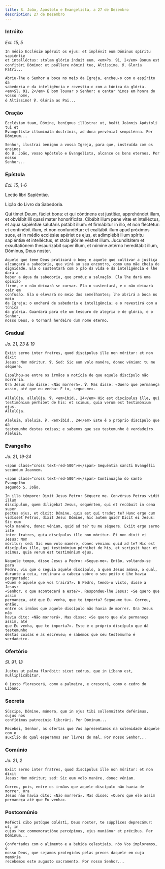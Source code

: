 ```yaml
---
title: S. João, Apóstolo e Evangelista, a 27 de Dezembro
description: 27 de Dezembro
---
```


### Intróito

<em>Ecl. 15, 5</em>

<div class="side-by-side not-content">

    In médio Ecclésiæ apéruit os ejus: et implévit eum Dóminus spíritu sapiéntiæ
    et intelléctus: stolam glóriæ índuit eum. <em>Ps. 91, 2</em> Bonum est
    confitéri Dómino: et psállere nómini tuo, Altíssime. ℣. Gloria Patri...

    Abriu-lhe o Senhor a boca no meio da Igreja, encheu-o com o espírito da
    sabedoria e da inteligência e revestiu-o com a túnica da glória.
    <em>Sl. 91, 2</em> É bom louvar o Senhor: e cantar hinos em honra do vosso nome,
    ó Altíssimo! ℣. Glória ao Pai...

</div>

### Oração

<div class="side-by-side not-content">

    Ecclésiam tuam, Dómine, benígnus illústra: ut, beáti Joánnis Apóstoli tui et
    Evangelístæ illumináta doctrínis, ad dona pervéniat sempitérna. Per
    Dóminum...

    Senhor, ilustrai benigno a vossa Igreja, para que, instruída com os ensinos
    do B. João, vosso Apóstolo e Evangelista, alcance os bens eternos. Por nosso
    Senhor...

</div>

### Epístola

<em>Ecl. 15, 1-6</em>

<div class="side-by-side not-content">

Lectio libri Sapiéntiæ.

Lição do Livro da Sabedoria.

  <span>
    Qui timet Deum, fáciet bona: et qui cóntinens est justítiæ, apprehéndet
    illam, et obviábit illi quasi mater honorificáta. Cibábit illum pane vitæ et
    intelléctus, et aqua sapiéntiæ salutáris potábit illum: et firmábitur in
    illo, et non flectétur: et continébit illum, et non confundétur: et
    exaltábit illum apud próximos suos, et in médio ecclésiæ apériet os ejus, et
    adimplébit illum spíritu sapiéntiæ et intelléctus, et stola glóriæ véstiet
    illum. Jucunditátem et exsultatiónem thesaurizábit super illum, et nómine
    ætérno hereditábit illum, Dóminus, Deus noster.

    Aquele que teme Deus praticará o bem; e aquele que cultivar a justiça
    alcançará a sabedoria, que virá ao seu encontro, como uma mãe cheia de
    dignidade. Ela o sustentará com o pão da vida e da inteligência e lhe dará a
    beber a água da sabedoria, que produz a salvação. Ela lhe dará uma opinião
    firme, e o não deixará se curvar. Ela o sustentará, e o não deixará cair em
    confusão. Ela o elevará no meio dos semelhantes; lhe abrirá a boca no meio
    da Igreja; o encherá de sabedoria e inteligência; e o revestirá com a túnica
    da glória. Guardará para ele um tesouro de alegria e de glória, e o Senhor,
    nosso Deus, o tornará herdeiro dum nome eterno.

</div>

### Gradual

<em>Jo. 21, 23 & 19</em>

<div class="side-by-side not-content">

    Exiit sermo inter fratres, quod discípulus ille non móritur: et non dixit
    Jesus: Non móritur. ℣. Sed: Sic eum volo manére, donec véniam: tu me
    séquere.

    Espalhou-se entre os irmãos a notícia de que aquele discípulo não morreria.
    Ora Jesus não disse: «Não morrerá». ℣. Mas disse: «Quero que permaneça
    assim, até que eu venha: E tu, segue-me».

    Allelúja, allelúja. ℣. <em>ibid., 24</em> Hic est discípulus ille, qui
    testimónium pérhibet de his: et scimus, quia verum est testimónium ejus.
    Allelúja.

    Aleluia, aleluia. ℣. <em>ibid., 24</em> Este é o próprio discípulo que dá
    testemunho destas coisas; e sabemos que seu testemunho é verdadeiro.
    Aleluia.

</div>

### Evangelho

<em>Jo. 21, 19-24</em>

<div class="side-by-side not-content">

    <span class="cross text-red-500">✠</span> Sequéntia sancti Evangélii
    secúndum Joannem.

    <span class="cross text-red-500">✠</span> Continuação do santo Evangelho
    segundo S. João.

    In illo témpore: Dixit Jesus Petro: Séquere me. Convérsus Petrus vidit illum
    discípulum, quem diligébat Jesus, sequéntem, qui et recúbuit in cena super
    pectus ejus, et dixit: Dómine, quis est qui tradet te? Hunc ergo cum
    vidísset Petrus, dixit Jesu: Dómine, hic autem quid? Dicit ei Jesus: Sic eum
    volo manére, donec véniam, quid ad te? tu me séquere. Exiit ergo sermo iste
    inter fratres, quia discípulus ille non móritur. Et non dixit ei Jesus: Non
    móritur; sed: Sic eum volo manére, donec véniam: quid ad te? Hic est
    discípulus ille, qui testimónium pérhibet de his, et scripsit hæc: et
    scimus, quia verum est testimónium ejus.

    Naquele tempo, disse Jesus a Pedro: «Segue-me». Então, voltando-se para
    Pedro, viu que o seguia aquele discípulo, a quem Jesus amava, o qual,
    durante a ceia, reclinara a cabeça sobre o seu peito e Lhe havia perguntado:
    «Quem é aquele que vos trairá?». E Pedro, tendo-o visto, disse a Jesus:
    «Senhor, o que acontecerá a este?». Respondeu-lhe Jesus: «Se quero que assim
    permaneça, até que Eu venha, que te importa? Segue-me tu». Correu, então,
    entre os irmãos que aquele discípulo não havia de morrer. Ora Jesus não
    havia dito: «Não morrerá». Mas disse: «Se quero que ele permaneça assim, até
    que Eu venha, que te importa?». Este é o próprio discípulo que dá testemunho
    destas coisas e as escreveu; e sabemos que seu testemunho é verdadeiro.

</div>

### Ofertório

<em>Sl. 91, 13</em>

<div class="side-by-side not-content">

    Justus ut palma florébit: sicut cedrus, quæ in Líbano est, mulliplicábitur.

    O justo florescerá, como a palmeira, e crescerá, como o cedro do Líbano.

</div>

### Secreta

<div class="side-by-side not-content">

    Súscipe, Dómine, múnera, quæ in ejus tibi sollemnitáte deférimus, cujus nos
    confídimus patrocínio libcrári. Per Dóminum...

    Recebei, Senhor, as ofertas que Vos apresentamos na solenidade daquele com o
    auxílio do qual esperamos ser livres do mal. Por nosso Senhor...

</div>

### Comúnio

<em>Jo. 21, 2</em>

<div class="side-by-side not-content">

    Exiit sermo inter fratres, quod discípulus ille non móritur: et non dixit
    Jesus: Non móritur; sed: Sic eum volo manére, donec véniam.

    Correu, pois, entre os irmãos que aquele discípulo não havia de morrer. Ora
    Jesus não havia dito: «Não morrerá». Mas disse: «Quero que ele assim
    permaneça até que Eu venha».

</div>

### Postcomúnio

<div class="side-by-side not-content">

    Refécti cibo potúque cœlésti, Deus noster, te súpplices deprecámur: ut, in
    cujus hæc commemoratióne percépimus, ejus muniámur et précibus. Per
    Dóminum...

    Confortados com o alimento e a bebida celestiais, nós Vos imploramos, ó
    nosso Deus, que sejamos protegidos pelas preces daquele em cuja memória
    recebemos este augusto sacramento. Por nosso Senhor...

</div>
